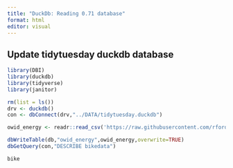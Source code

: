 ---
title: "DuckDb: Reading 0.71 database"
format: html
editor: visual
---

## Update tidytuesday duckdb database



```{r setup}
library(DBI)
library(duckdb)
library(tidyverse)
library(janitor)
```

```{r}
rm(list = ls())
drv <- duckdb()
con <- dbConnect(drv,"../DATA/tidytuesday.duckdb")
```
```{r}
owid_energy <- readr::read_csv('https://raw.githubusercontent.com/rfordatascience/tidytuesday/master/data/2023/2023-06-06/owid-energy.csv') %>% clean_names() %>% remove_empty(which = c("rows", "cols"))

```

```{r}
dbWriteTable(db,"owid_energy",owid_energy,overwrite=TRUE)
dbGetQuery(con,"DESCRIBE bikedata")
```

```{r}
bike
```
